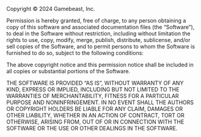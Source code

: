 Copyright © 2024 Gamebeast, Inc.

Permission is hereby granted, free of charge, to any person obtaining a copy of this software and associated documentation files (the “Software”),
to deal in the Software without restriction, including without limitation the rights to use, copy, modify, merge, publish, distribute, sublicense, 
and/or sell copies of the Software, and to permit persons to whom the Software is furnished to do so, subject to the following conditions:

The above copyright notice and this permission notice shall be included in all copies or substantial portions of the Software.

THE SOFTWARE IS PROVIDED “AS IS”, WITHOUT WARRANTY OF ANY KIND, EXPRESS OR IMPLIED, INCLUDING BUT NOT LIMITED TO THE WARRANTIES OF MERCHANTABILITY,
FITNESS FOR A PARTICULAR PURPOSE AND NONINFRINGEMENT. IN NO EVENT SHALL THE AUTHORS OR COPYRIGHT HOLDERS BE LIABLE FOR ANY CLAIM, DAMAGES OR OTHER LIABILITY,
WHETHER IN AN ACTION OF CONTRACT, TORT OR OTHERWISE, ARISING FROM, OUT OF OR IN CONNECTION WITH THE SOFTWARE OR THE USE OR OTHER DEALINGS IN THE SOFTWARE.